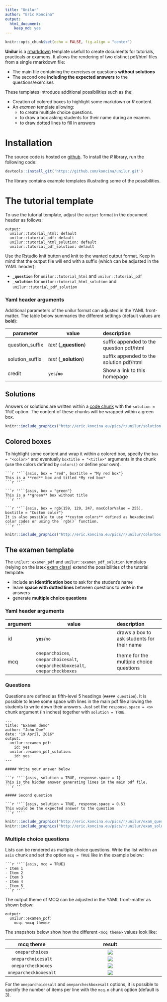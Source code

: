 ```yaml
---
title: "Unilur"
author: "Eric Koncina"
output:
  html_document:
    keep_md: yes
---
```


```r
knitr::opts_chunk$set(echo = FALSE, fig.align = "center")
```

**Unilur** is a [rmarkdown](http://rmarkdown.rstudio.com/) template usefull to create documents for tutorials, practicals or examens. It allows the rendering of two distinct pdf/html files from a single rmarkdown file:

- The main file containing the exercises or questions **without solutions**
- The second one **including the expected answers** to the questions/exercises

These templates introduce additional possibilities such as the:

- Creation of colored boxes to highlight some markdown or _R_ content.
- An *examen* template allowing:
    - to create multiple choice questions.
    - to draw a box asking students for their name during an examen.
    - to draw dotted lines to fill in answers

# Installation

The source code is hosted on [github](https://github.com/koncina/unilur). To install the _R_ library, run the following code:

```r
devtools::install_git('https://github.com/koncina/unilur.git')
```

The library contains example templates illustrating some of the possibilities.

# The tutorial template

To use the tutorial template, adjust the `output` format in the document header as follows:

```
output:
  unilur::tutorial_html: default
  unilur::tutorial_pdf: default
  unilur::tutorial_html_solution: default
  unilur::tutorial_pdf_solution: default
```

Use the Rstudio knit button and knit to the wanted output format. Keep in mind that the output file will end with a suffix (which can be adjusted in the YAML header):

- **`_question`** for `unilur::tutorial_html` and `unilur::tutorial_pdf`
- **`_solution`** for `unilur::tutorial_html_solution` and `unilur::tutorial_pdf_solution`

### Yaml header arguments

Additional parameters of the unilur format can adjusted in the YAML front-matter. The table below summaries the different settings (default values are **bold**):

| parameter           | value                                      | description                                      |
|---------------------|--------------------------------------------|:-------------------------------------------------|
|  question_suffix    | *text* (**\_question**)                    |  suffix appended to the question pdf/html        |
|  solution_suffix    | *text* (**\_solution**)                    |  suffix appended to the solution pdf/html        |
|  credit             | `yes`/**`no`**                             |  Show a link to this homepage                    |

## Solutions

Answers or solutions are written within a [code chunk](http://rmarkdown.rstudio.com/authoring_rcodechunks.html) with the `solution = TRUE` option. The content of these chunks will be wrapped within a green box.


    
```r
knitr::include_graphics("http://eric.koncina.eu/pics/r/unilur/solution.jpg")
```

## Colored boxes

To highlight some content and wrap it within a colored box, specify the `box = "<color>"` and eventually `boxtitle = "<title>"` arguments in the chunk (use the colors defined by `colors()` or define your own).


    ```r ''``{asis, box = "red", boxtitle = "My red box"}
    This is a **red** box and titled *My red box*
    ```r ''``
    
    ```r ''``{asis, box = "green"}
    This is a **green** box without title
    ```r ''``

    ```r ''``{asis, box = rgb(159, 129, 247, maxColorValue = 255), boxtitle = "Custom color"}
    It is also possible to use **custom colors** defined as hexadecimal color codes or using the `rgb()` function. 
    ```r ''``

```r
knitr::include_graphics("http://eric.koncina.eu/pics/r/unilur/colorbox.jpg")
```

## The examen template

The `unilur::examen_pdf` and `unilur::examen_pdf_solution` templates (relying on the latex [exam class](https://www.ctan.org/pkg/exam)) extend the possibilities of the tutorial template:

- include an **identification box** to ask for the student's name
- leave **space with dotted lines** between questions to write in the answers
- generate **multiple choice questions**

### Yaml header arguments

| argument | value                                                                           |  description                                   |
|----------|---------------------------------------------------------------------------------|:-----------------------------------------------|
|  id      | **`yes`**/`no`                                                                  |  draws a box to ask students for their name    |
|  mcq     | `oneparchoices`, `oneparchoicesalt`, `oneparcheckboxesalt`, `oneparcheckboxes`  |  theme for the multiple choice questions       |

### Questions

Questions are defined as fifth-level 5 headings (`##### question`). It is possible to leave some space with lines in the main pdf file allowing the students to write down their answers. Just set the `response.space = <s>` chunk argument (in inches) together with `solution = TRUE`.

    ---
    title: "Examen demo"
    author: "John Doe"
    date: "19 April, 2016"
    output:
      unilur::examen_pdf:
        id: yes
      unilur::examen_pdf_solution:
        id: yes
    ---

    ##### Write your answer below

    ```r ''``{asis, solution = TRUE, response.space = 1}
    This is the hidden answer generating lines in the main pdf file.
    ```r ''``

    ##### Second question

    ```r ''``{asis, solution = TRUE, response.space = 0.5}
    This would be the expected answer to the question
    ```r ''``

```r
knitr::include_graphics("http://eric.koncina.eu/pics/r/unilur/exam_questions.jpg")
knitr::include_graphics("http://eric.koncina.eu/pics/r/unilur/exam_solution.jpg")
```


### Multiple choice questions

Lists can be rendered as multiple choice questions. Write the list within an `asis` chunk and set the option `mcq = TRUE` like in the example below:

    ```r ''``{asis, mcq = TRUE}
    - Item 1
    - Item 2
    - Item 3
    - Item 4
    - Item 5
    ```r ''``

The output theme of MCQ can be adjusted in the YAML front-matter as shown below:

```
output:
  unilur::examen_pdf:
    mcq: <mcq theme>
```

The snapshots below show how the different `<mcq theme>` values look like:

|     mcq theme          |  result                                                            |
|:----------------------:|:------------------------------------------------------------------:|
| `oneparchoices`        | ![](http://eric.koncina.eu/pics/r/unilur/mcq_oneparchoices.jpg)       |
| `oneparchoicesalt`     | ![](http://eric.koncina.eu/pics/r/unilur/mcq_oneparchoicesalt.jpg)    |
| `oneparcheckboxes`     | ![](http://eric.koncina.eu/pics/r/unilur/mcq_oneparcheckboxes.jpg)    |
| `oneparcheckboxesalt`  | ![](http://eric.koncina.eu/pics/r/unilur/mcq_oneparcheckboxesalt.jpg) |

For the `oneparchoicesalt` and `oneparcheckboxesalt` options, it is possible to specify the number of items per line with the `mcq.n` chunk option (default is 3).
